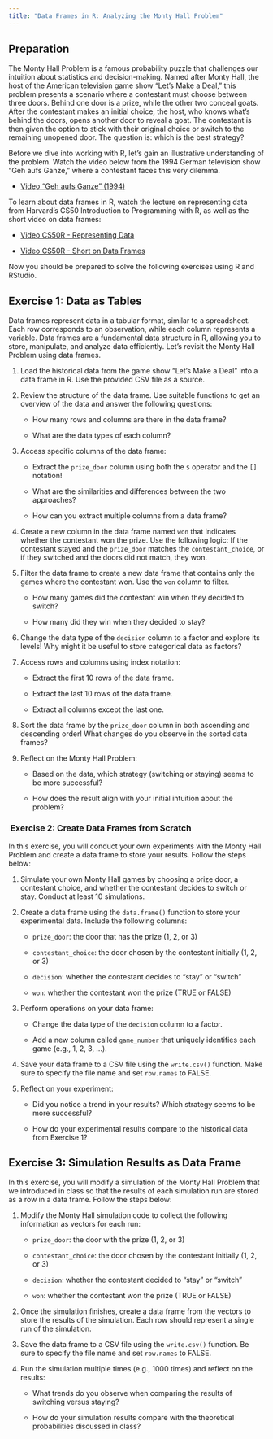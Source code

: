 ```yaml
---
title: "Data Frames in R: Analyzing the Monty Hall Problem"
---
```


## Preparation

The Monty Hall Problem is a famous probability puzzle that challenges our intuition about statistics and decision-making. Named after Monty Hall, the host of the American television game show "Let's Make a Deal," this problem presents a scenario where a contestant must choose between three doors. Behind one door is a prize, while the other two conceal goats. After the contestant makes an initial choice, the host, who knows what's behind the doors, opens another door to reveal a goat. The contestant is then given the option to stick with their original choice or switch to the remaining unopened door. The question is: which is the best strategy?

Before we dive into working with R, let's gain an illustrative understanding of the problem. Watch the video below from the 1994 German television show "Geh aufs Ganze," where a contestant faces this very dilemma.

-   [Video "Geh aufs Ganze" (1994)](https://youtu.be/hXlsPGlAqbM?si=F13cTCSsi22Xx6Nm&t=77)

To learn about data frames in R, watch the lecture on representing data from Harvard's CS50 Introduction to Programming with R, as well as the short video on data frames:

-   [Video CS50R - Representing Data](https://youtu.be/QkqotQEwvxc?si=eSSKOqgYqMZdoC65)

-   [Video CS50R - Short on Data Frames](https://youtu.be/bu4syntlV48?si=HVZ5IXDwNzH8fu3U)

Now you should be prepared to solve the following exercises using R and RStudio.

## Exercise 1: Data as Tables

Data frames represent data in a tabular format, similar to a spreadsheet. Each row corresponds to an observation, while each column represents a variable. Data frames are a fundamental data structure in R, allowing you to store, manipulate, and analyze data efficiently. Let's revisit the Monty Hall Problem using data frames.

1.  Load the historical data from the game show "Let's Make a Deal" into a data frame in R. Use the provided CSV file as a source.

2.  Review the structure of the data frame. Use suitable functions to get an overview of the data and answer the following questions:

    -   How many rows and columns are there in the data frame?

    -   What are the data types of each column?

3.  Access specific columns of the data frame:

    -   Extract the `prize_door` column using both the `$` operator and the `[]` notation!

    -   What are the similarities and differences between the two approaches?

    -   How can you extract multiple columns from a data frame?

4.  Create a new column in the data frame named `won` that indicates whether the contestant won the prize. Use the following logic: If the contestant stayed and the `prize_door` matches the `contestant_choice`, or if they switched and the doors did not match, they won.

5.  Filter the data frame to create a new data frame that contains only the games where the contestant won. Use the `won` column to filter.

    -   How many games did the contestant win when they decided to switch?

    -   How many did they win when they decided to stay?

6.  Change the data type of the `decision` column to a factor and explore its levels! Why might it be useful to store categorical data as factors?

7.  Access rows and columns using index notation:

    -   Extract the first 10 rows of the data frame.

    -   Extract the last 10 rows of the data frame.

    -   Extract all columns except the last one.

8.  Sort the data frame by the `prize_door` column in both ascending and descending order! What changes do you observe in the sorted data frames?

9.  Reflect on the Monty Hall Problem:

    -   Based on the data, which strategy (switching or staying) seems to be more successful?

    -   How does the result align with your initial intuition about the problem?

###  Exercise 2: Create Data Frames from Scratch

In this exercise, you will conduct your own experiments with the Monty Hall Problem and create a data frame to store your results. Follow the steps below:

1.  Simulate your own Monty Hall games by choosing a prize door, a contestant choice, and whether the contestant decides to switch or stay. Conduct at least 10 simulations.

2.  Create a data frame using the `data.frame()` function to store your experimental data. Include the following columns:

    -   `prize_door`: the door that has the prize (1, 2, or 3)

    -   `contestant_choice`: the door chosen by the contestant initially (1, 2, or 3)

    -   `decision`: whether the contestant decides to "stay" or "switch"

    -   `won`: whether the contestant won the prize (TRUE or FALSE)

3.  Perform operations on your data frame:

    -   Change the data type of the `decision` column to a factor.

    -   Add a new column called `game_number` that uniquely identifies each game (e.g., 1, 2, 3, ...).

4.  Save your data frame to a CSV file using the `write.csv()` function. Make sure to specify the file name and set `row.names` to FALSE.

5.  Reflect on your experiment:

    -   Did you notice a trend in your results? Which strategy seems to be more successful?

    -   How do your experimental results compare to the historical data from Exercise 1?

## Exercise 3: Simulation Results as Data Frame

In this exercise, you will modify a simulation of the Monty Hall Problem that we introduced in class so that the results of each simulation run are stored as a row in a data frame. Follow the steps below:

1.  Modify the Monty Hall simulation code to collect the following information as vectors for each run:

    -   `prize_door`: the door with the prize (1, 2, or 3)

    -   `contestant_choice`: the door chosen by the contestant initially (1, 2, or 3)

    -   `decision`: whether the contestant decided to "stay" or "switch"

    -   `won`: whether the contestant won the prize (TRUE or FALSE)

2.  Once the simulation finishes, create a data frame from the vectors to store the results of the simulation. Each row should represent a single run of the simulation.

3.  Save the data frame to a CSV file using the `write.csv()` function. Be sure to specify the file name and set `row.names` to FALSE.

4.  Run the simulation multiple times (e.g., 1000 times) and reflect on the results:

    -   What trends do you observe when comparing the results of switching versus staying?

    -   How do your simulation results compare with the theoretical probabilities discussed in class?

